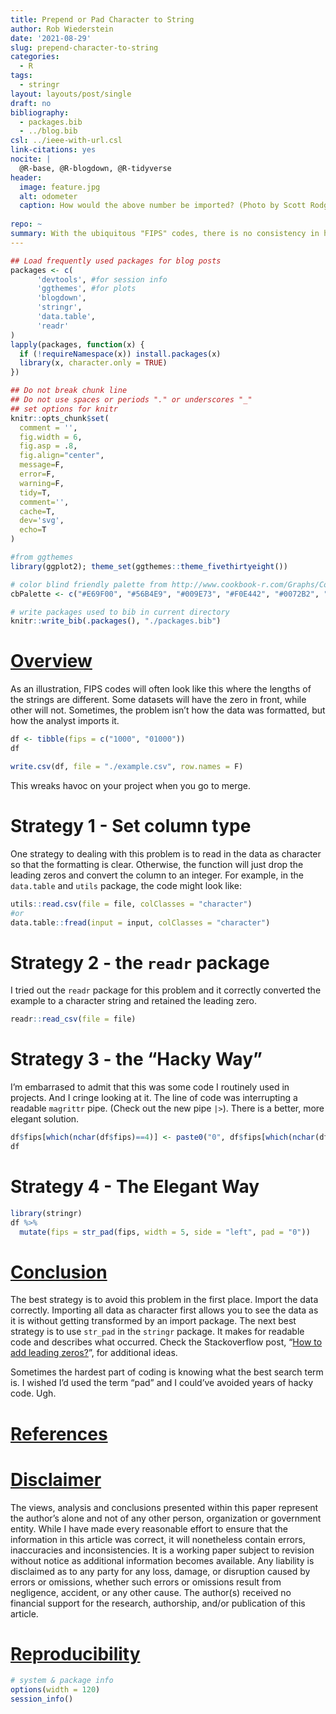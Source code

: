 ```yaml
---
title: Prepend or Pad Character to String
author: Rob Wiederstein
date: '2021-08-29'
slug: prepend-character-to-string
categories:
  - R
tags:
  - stringr
layout: layouts/post/single
draft: no
bibliography:
  - packages.bib
  - ../blog.bib
csl: ../ieee-with-url.csl
link-citations: yes
nocite: |
  @R-base, @R-blogdown, @R-tidyverse
header:
  image: feature.jpg
  alt: odometer
  caption: How would the above number be imported? (Photo by Scott Rodgerson on Unsplash)
  
repo: ~
summary: With the ubiquitous "FIPS" codes, there is no consistency in how they are formatted.  It seems like on every project, the merge is dependent upon the format matching in the datasets and then I've usually got a mess on my hands.  A missing "0" is often the problem.
---
```



```r
## Load frequently used packages for blog posts
packages <- c(
      'devtools', #for session info
      'ggthemes', #for plots
      'blogdown',
      'stringr',
      'data.table',
      'readr'
)
lapply(packages, function(x) {
  if (!requireNamespace(x)) install.packages(x)
  library(x, character.only = TRUE)
})
```

```r
## Do not break chunk line
## Do not use spaces or periods "." or underscores "_"
## set options for knitr
knitr::opts_chunk$set(
  comment = '',
  fig.width = 6,
  fig.asp = .8,
  fig.align="center",
  message=F,
  error=F,
  warning=F,
  tidy=T,
  comment='',
  cache=T,
  dev='svg',
  echo=T
)
```

```r
#from ggthemes
library(ggplot2); theme_set(ggthemes::theme_fivethirtyeight())
```

```r
# color blind friendly palette from http://www.cookbook-r.com/Graphs/Colors_(ggplot2)/
cbPalette <- c("#E69F00", "#56B4E9", "#009E73", "#F0E442", "#0072B2", "#D55E00", "#CC79A7", "#000000")
```

```r
# write packages used to bib in current directory
knitr::write_bib(.packages(), "./packages.bib")
```

# [Overview](#overview)

As an illustration, FIPS codes will often look like this where the lengths of the strings are different. Some datasets will have the zero in front, while other will not. Sometimes, the problem isn't how the data was formatted, but how the analyst imports it.

```r
df <- tibble(fips = c("1000", "01000"))
df
```
```r
write.csv(df, file = "./example.csv", row.names = F)
```
 
This wreaks havoc on your project when you go to merge.

# Strategy 1 - Set column type

One strategy to dealing with this problem is to read in the data as character so that the formatting is clear.  Otherwise, the function will just drop the leading zeros and convert the column to an integer. For example, in the `data.table` and `utils` package, the code might look like:

```r
utils::read.csv(file = file, colClasses = "character")
#or
data.table::fread(input = input, colClasses = "character")
```

# Strategy 2 - the `readr` package

I tried out the `readr` package for this problem and it correctly converted the example to a character string and retained the leading zero.

```r
readr::read_csv(file = file)
```

# Strategy 3 - the "Hacky Way"

I'm embarrased to admit that this was some code I routinely used in projects. And I cringe looking at it.  The line of code was interrupting a readable `magrittr` pipe. (Check out the new pipe `|>`). There is a better, more elegant solution.

```r
df$fips[which(nchar(df$fips)==4)] <- paste0("0", df$fips[which(nchar(df$fips)==4)])
df
```

# Strategy 4 - The Elegant Way

```r
library(stringr)
df %>% 
  mutate(fips = str_pad(fips, width = 5, side = "left", pad = "0"))
```


# [Conclusion](#conclusion)

The best strategy is to avoid this problem in the first place.  Import the data correctly.  Importing all data as character first allows you to see the data as it is without getting transformed by an import package.  The next best strategy is to use `str_pad` in the `stringr` package.  It makes for readable code and describes what occurred.  Check the Stackoverflow post, "[How to add leading zeros?](https://stackoverflow.com/questions/5812493/how-to-add-leading-zeros/5816779#5816779)", for additional ideas.

Sometimes the hardest part of coding is knowing what the best search term is.  I wished I'd used the term "pad" and I could've avoided years of hacky code. Ugh.

# [References](#reference)

<div id="refs"></div>

# [Disclaimer](#disclaimer)

The views, analysis and conclusions presented within this paper represent the author’s alone and not of any other person, organization or government entity. While I have made every reasonable effort to ensure that the information in this article was correct, it will nonetheless contain errors, inaccuracies and inconsistencies. It is a working paper subject to revision without notice as additional information becomes available. Any liability is disclaimed as to any party for any loss, damage, or disruption caused by errors or omissions, whether such errors or omissions result from negligence, accident, or any other cause. The author(s) received no financial support for the research, authorship, and/or publication of this article.

# [Reproducibility](#reproduce)

```r
# system & package info
options(width = 120)
session_info()
```
